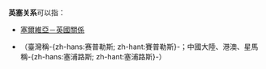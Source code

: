 '''英塞关系'''可以指：

* [[塞爾維亞－英國關係|塞爾維亞－英國關係]]
* {{link-en|塞浦路斯－英國關係|Cyprus–United Kingdom relations}}（臺灣稱-{zh-hans:赛普勒斯; zh-hant:賽普勒斯}-；中國大陸、港澳、星馬稱-{zh-hans:塞浦路斯; zh-hant:塞浦路斯}-）

{{disambig|cat=四字消歧义}}
